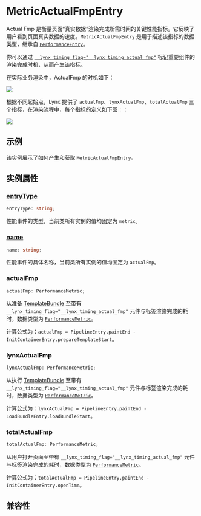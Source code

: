 
# MetricActualFmpEntry

Actual Fmp 是衡量页面“真实数据”渲染完成所需时间的关键性能指标。它反映了用户看到页面真实数据的速度。`MetricActualFmpEntry` 是用于描述该指标的数据类型，继承自 [`PerformanceEntry`](../performance-entry)。

你可以通过 [`__lynx_timing_flag="__lynx_timing_actual_fmp"`](guide/performance/timing-flag) 标记重要组件的渲染完成时机，从而产生该指标。

在实际业务渲染中，ActualFmp 的时机如下：

<img src="https://lf-lynx.tiktok-cdns.com/obj/lynx-artifacts-oss-sg/lynx-website/assets/doc/performance-metrics-actual-fmp.png" />

根据不同起始点，Lynx 提供了 `actualFmp`、`lynxActualFmp`、`totalActualFmp` 三个指标，在渲染流程中，每个指标的定义如下图：：

<img src="https://lf-lynx.tiktok-cdns.com/obj/lynx-artifacts-oss-sg/lynx-website/assets/doc/metric-actual-fmp-entry.png" />

## 示例

该实例展示了如何产生和获取 `MetricActualFmpEntry`。


<Go
  example="performance-api"
  defaultFile="src/actual_fmp_entry/index.tsx"
  defaultEntryFile="dist/actual_fmp_entry.lynx.bundle"
  img="https://lf-lynx.tiktok-cdns.com/obj/lynx-artifacts-oss-sg/lynx-website/assets/doc/metric-actual-fmp-entry-demo.jpeg"
  entry="src/actual_fmp_entry"
  highlight="{12-22,27,34}"
/>

## 实例属性

### [entryType](api/lynx-api/performance-api/performance-entry#entryType)

```ts
entryType: string;
```

性能事件的类型，当前类所有实例的值均固定为 `metric`。

### [name](api/lynx-api/performance-api/performance-entry#name)

```ts
name: string;
```

性能事件的具体名称，当前类所有实例的值均固定为 `actualFmp`。

### actualFmp

```ts
actualFmp: PerformanceMetric;
```

从准备 [TemplateBundle](api/lynx-native-api/template-bundle) 至带有 `__lynx_timing_flag="__lynx_timing_actual_fmp"` 元件与标签渲染完成的耗时，数据类型为 [`PerformanceMetric`](api/lynx-api/performance-api/performance-metric)。

计算公式为：`actualFmp = PipelineEntry.paintEnd - InitContainerEntry.prepareTemplateStart`。

### lynxActualFmp

```ts
lynxActualFmp: PerformanceMetric;
```

从执行 [TemplateBundle](api/lynx-native-api/template-bundle) 至带有 `__lynx_timing_flag="__lynx_timing_actual_fmp"` 元件与标签渲染完成的耗时，数据类型为 [`PerformanceMetric`](api/lynx-api/performance-api/performance-metric)。

计算公式为：`lynxActualFmp = PipelineEntry.paintEnd - LoadBundleEntry.loadBundleStart`。

### totalActualFmp

```ts
totalActualFmp: PerformanceMetric;
```

从用户打开页面至带有 `__lynx_timing_flag="__lynx_timing_actual_fmp"` 元件与标签渲染完成的耗时，数据类型为 [`PerformanceMetric`](api/lynx-api/performance-api/performance-metric)。

计算公式为：`totalActualFmp = PipelineEntry.paintEnd - InitContainerEntry.openTime`。

## 兼容性


<LegacyCompatTable metadata="lynx-api/performance-api/performance-entry/metric-actual-fmp-entry" />
